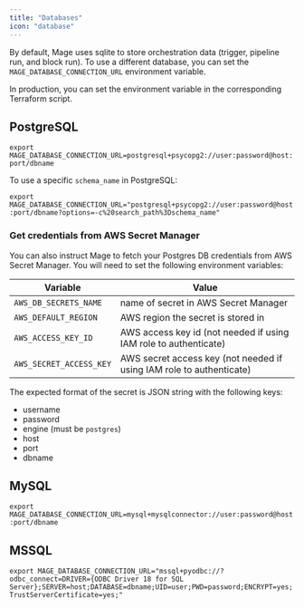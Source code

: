 ```yaml
---
title: "Databases"
icon: "database"
---
```


By default, Mage uses sqlite to store orchestration data (trigger, pipeline run, and block run). To use a different database, you can set the `MAGE_DATABASE_CONNECTION_URL` environment variable.

In production, you can set the environment variable in the corresponding Terraform script.

## PostgreSQL
`export MAGE_DATABASE_CONNECTION_URL=postgresql+psycopg2://user:password@host:port/dbname`

To use a specific `schema_name` in PostgreSQL:

`export MAGE_DATABASE_CONNECTION_URL="postgresql+psycopg2://user:password@host:port/dbname?options=-c%20search_path%3Dschema_name"`

### Get credentials from AWS Secret Manager

You can also instruct Mage to fetch your Postgres DB credentials from AWS Secret Manager. You will need to
set the following environment variables:

| Variable | Value |
| --- | --- |
| `AWS_DB_SECRETS_NAME` | name of secret in AWS Secret Manager |
| `AWS_DEFAULT_REGION` | AWS region the secret is stored in |
| `AWS_ACCESS_KEY_ID` | AWS access key id (not needed if using IAM role to authenticate) |
| `AWS_SECRET_ACCESS_KEY` | AWS secret access key (not needed if using IAM role to authenticate) |

The expected format of the secret is JSON string with the following keys:
* username
* password
* engine (must be `postgres`)
* host
* port
* dbname

## MySQL
`export MAGE_DATABASE_CONNECTION_URL=mysql+mysqlconnector://user:password@host:port/dbname`

## MSSQL
`export MAGE_DATABASE_CONNECTION_URL="mssql+pyodbc://?odbc_connect=DRIVER={ODBC Driver 18 for SQL Server};SERVER=host;DATABASE=dbname;UID=user;PWD=password;ENCRYPT=yes;TrustServerCertificate=yes;"`
